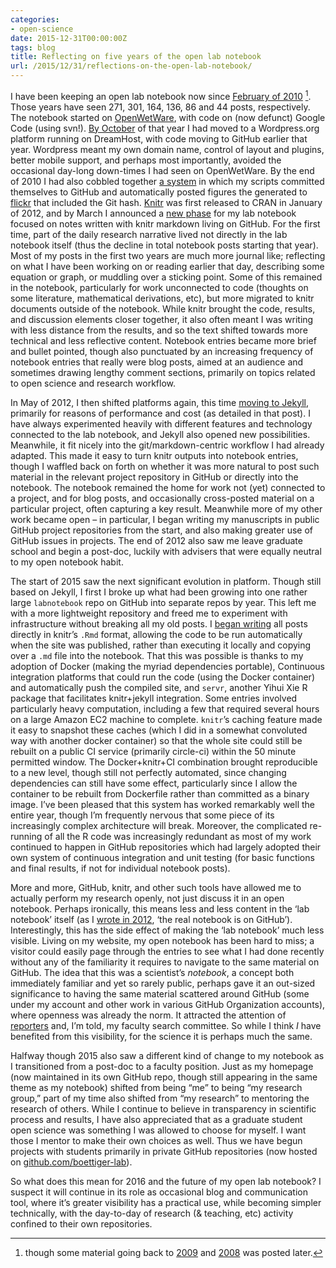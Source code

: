 ```yaml
---
categories:
- open-science
date: 2015-12-31T00:00:00Z
tags: blog
title: Reflecting on five years of the open lab notebook
url: /2015/12/31/reflections-on-the-open-lab-notebook/
---
```


I have been keeping an open lab notebook now since [February of 2010](http://www.carlboettiger.info/2010/02/02/The-Lab-Notebook-Goes-Open-.html) [^1]. Those years have seen 271, 301, 164, 136, 86 and 44 posts, respectively.  The notebook started on [OpenWetWare](http://openwetware.org/wiki/Lab_Notebook), with code on (now defunct) Google Code (using svn!). [By October](http://www.carlboettiger.info/2010/10/21/spatial-warning-signals-power-etc.html) of that year I had moved to a Wordpress.org platform running on DreamHost, with code moving to GitHub earlier that year.  Wordpress meant my own domain name, control of layout and plugins, better mobile support, and perhaps most importantly, avoided the occasional day-long down-times I had seen on OpenWetWare.  By the end of 2010 I had also cobbled together [a system](http://www.carlboettiger.info/2010/12/11/socialr-an-r-package-to-track-the-status-of-computations-with-social-network-tools.html) in which my scripts committed themselves to GitHub and automatically posted figures the generated to [flickr](https://www.flickr.com/photos/cboettig) that included the Git hash. [Knitr](https://cran.r-project.org/web/packages/knitr/index.html) was first released to CRAN in January of 2012, and by March I announced a [new phase](http://www.carlboettiger.info/2012/03/21/knitr-github-and-a-new-phase-for-the-lab-notebook.html) for my lab notebook focused on notes written with knitr markdown living on GitHub. For the first time, part of the daily research narrative lived not directly in the lab notebook itself (thus the decline in total notebook posts starting that year).  Most of my posts in the first two years are much more journal like; reflecting on what I have been working on or reading earlier that day, describing some equation or graph, or muddling over a sticking point. Some of this remained in the notebook, particularly for work unconnected to code (thoughts on some literature, mathematical derivations, etc), but more migrated to knitr documents outside of the notebook.  While knitr brought the code, results, and discussion elements closer together, it also often meant I was writing with less distance from the results, and so the text shifted towards more technical and less reflective content.  Notebook entries became more brief and bullet pointed, though also punctuated by an increasing frequency of notebook entries that really were blog posts, aimed at an audience and sometimes drawing lengthy comment sections, primarily on topics related to open science and research workflow.  

In May of 2012, I then shifted platforms again, this time [moving to Jekyll](http://www.carlboettiger.info/2012/05/01/Jekyll-vs-Wordpress.html), primarily for reasons of performance and cost (as detailed in that post).  I have always experimented heavily with different features and technology connected to the lab notebook, and Jekyll also opened new possibilities.  Meanwhile, it fit nicely into the git/markdown-centric workflow I had already adapted.  This made it easy to turn knitr outputs into notebook entries, though I waffled back on forth on whether it was more natural to post such material in the relevant project repository in GitHub or directly into the notebook.  The notebook remained the home for work not (yet) connected to a project, and for blog posts, and occasionally cross-posted material on a particular project, often capturing a key result.  Meanwhile more of my other work became open -- in particular, I began writing my manuscripts in public GitHub project repositories from the start, and also making greater use of GitHub issues in projects.   The end of 2012 also saw me leave graduate school and begin a post-doc, luckily with advisers that were equally neutral to my open notebook habit. 

The start of 2015 saw the next significant evolution in platform.  Though still based on Jekyll, I first I broke up what had been growing into one rather large `labnotebook` repo on GitHub into separate repos by year. This left me with a more lightweight repository and freed me to experiment with infrastructure without breaking all my old posts.  I [began writing](http://www.carlboettiger.info/2015/01/01/notebook-maintenance-and-scaling.html) all posts directly in knitr's `.Rmd` format, allowing the code to be run automatically when the site was published, rather than executing it locally and copying over a `.md` file into the notebook.  That this was possible is thanks to my adoption of Docker (making the myriad dependencies portable), Continuous integration platforms that could run the code (using the Docker container) and automatically push the compiled site, and `servr`, another Yihui Xie R package that facilitates knitr+jekyll integration.  Some entries involved particularly heavy computation, including a few that required several hours on a large Amazon EC2 machine to complete.  `knitr`'s caching feature made it easy to snapshot these caches (which I did in a somewhat convoluted way with another docker container) so that the whole site could still be rebuilt on a public CI service (primarily circle-ci) within the 50 minute permitted window.  The Docker+knitr+CI combination brought reproducible to a new level, though still not perfectly automated, since changing dependencies can still have some effect, particularly since I allow the container to be rebuilt from Dockerfile rather than committed as a binary image.  I've been pleased that this system has worked remarkably well the entire year, though I'm frequently nervous that some piece of its increasingly complex architecture will break.  Moreover, the complicated re-running of all the R code was increasingly redundant as most of my work continued to happen in GitHub repositories which had largely adopted their own system of continuous integration and unit testing (for basic functions and final results, if not for individual notebook posts).  

More and more, GitHub, knitr, and other such tools have allowed me to actually perform my research openly, not just discuss it in an open notebook. Perhaps ironically, this means less and less content in the 'lab notebook' itself (as I [wrote in 2012](http://www.carlboettiger.info/2012/09/28/Welcome-to-my-lab-notebook.html), 'the real notebook is on GitHub').  Interestingly, this has the side effect of making the 'lab notebook' much less visible.  Living on my website, my open notebook has been hard to miss; a visitor could easily page through the entries to see what I had done recently without any of the familiarity it requires to navigate to the same material on GitHub.  The idea that this was a scientist's _notebook_, a concept both immediately familiar and yet so rarely public, perhaps gave it an out-sized significance to having the same material scattered around GitHub (some under my account and other work in various GitHub Organization accounts), where openness was already the norm. It attracted the attention of [reporters](http://www.carlboettiger.info/vita#media-interviews) and, I'm told, my faculty search committee.  So while I think *I* have benefited from this visibility, for the science it is perhaps much the same.

Halfway though 2015 also saw a different kind of change to my notebook as I transitioned from a post-doc to a faculty position.  Just as my homepage (now maintained in its own GitHub repo, though still appearing in the same theme as my notebook) shifted from being "me" to being "my research group," part of my time also shifted from "my research" to mentoring the research of others.  While I continue to believe in transparency in scientific process and results, I have also appreciated that as a graduate student open science was something I was allowed to choose for myself.  I want those I mentor to make their own choices as well. Thus we have begun projects with students primarily in private GitHub repositories (now hosted on [github.com/boettiger-lab](https://github.com/boettiger-lab)).  

So what does this mean for 2016 and the future of my open lab notebook?  I suspect it will continue in its role as occasional blog and communication tool, where it's greater visibility has a practical use, while becoming simpler technically, with the day-to-day of research (& teaching, etc) activity confined to their own repositories.  


[^1]: though some material going back to [2009](http://www.carlboettiger.info/2000/lab-notebook) and [2008](http://www.carlboettiger.info/2008/lab-notebook) was posted later.  
